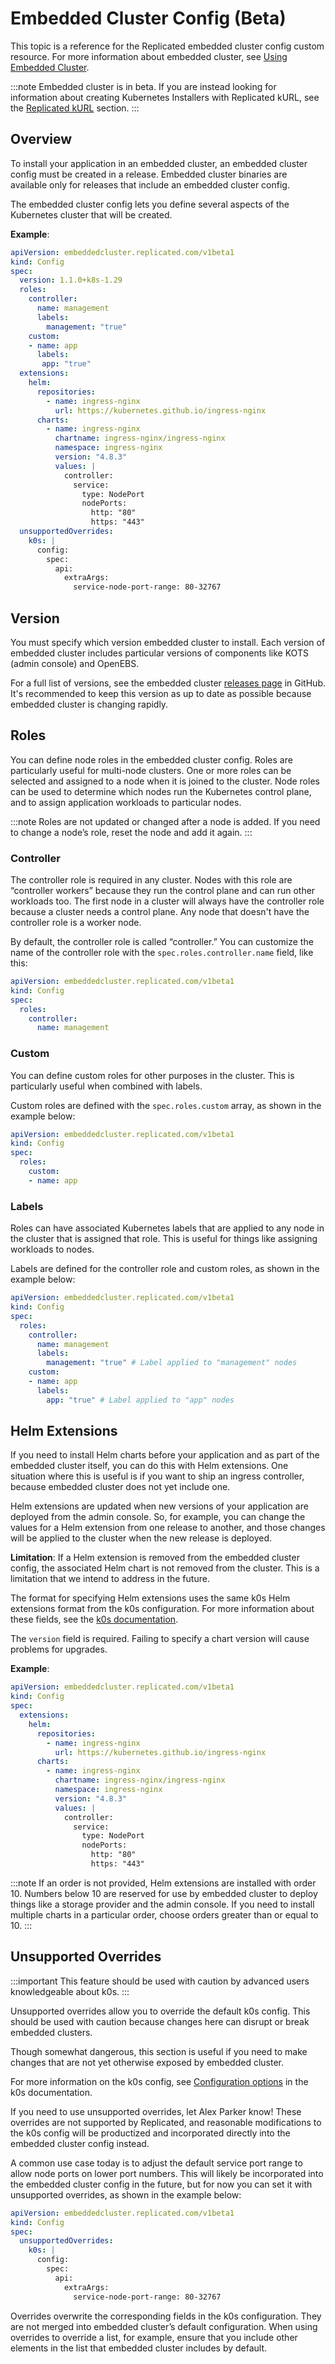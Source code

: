 # Embedded Cluster Config (Beta)

This topic is a reference for the Replicated embedded cluster config custom resource. For more information about embedded cluster, see [Using Embedded Cluster](/vendor/embedded-overview).

:::note
Embedded cluster is in beta. If you are instead looking for information about creating Kubernetes Installers with Replicated kURL, see the [Replicated kURL](/vendor/packaging-embedded-kubernetes) section.
:::

## Overview

To install your application in an embedded cluster, an embedded cluster config must be created in a release. Embedded cluster binaries are available only for releases that include an embedded cluster config.

The embedded cluster config lets you define several aspects of the Kubernetes cluster that will be created.

**Example**:

```yaml
apiVersion: embeddedcluster.replicated.com/v1beta1
kind: Config
spec:
  version: 1.1.0+k8s-1.29
  roles:
    controller:
      name: management
      labels:
        management: "true"
    custom:
    - name: app
      labels:
       app: "true"
  extensions:
    helm:
      repositories:
        - name: ingress-nginx
          url: https://kubernetes.github.io/ingress-nginx
      charts:
        - name: ingress-nginx
          chartname: ingress-nginx/ingress-nginx
          namespace: ingress-nginx
          version: "4.8.3"
          values: |
            controller:
              service:
                type: NodePort
                nodePorts:
                  http: "80"
                  https: "443"
  unsupportedOverrides:
    k0s: |
      config:
        spec:
          api:
            extraArgs:
              service-node-port-range: 80-32767
```

## Version

You must specify which version embedded cluster to install. Each version of embedded cluster includes particular versions of components like KOTS (admin console) and OpenEBS.

For a full list of versions, see the embedded cluster [releases page](https://github.com/replicatedhq/embedded-cluster/releases) in GitHub. It's recommended to keep this version as up to date as possible because embedded cluster is changing rapidly.

## Roles

You can define node roles in the embedded cluster config. Roles are particularly useful for multi-node clusters. One or more roles can be selected and assigned to a node when it is joined to the cluster. Node roles can be used to determine which nodes run the Kubernetes control plane, and to assign application workloads to particular nodes.

:::note
Roles are not updated or changed after a node is added. If you need to change a node’s role, reset the node and add it again.
:::

### Controller

The controller role is required in any cluster. Nodes with this role are “controller workers” because they run the control plane and can run other workloads too. The first node in a cluster will always have the controller role because a cluster needs a control plane. Any node that doesn't have the controller role is a worker node.

By default, the controller role is called “controller.” You can customize the name of the controller role with the `spec.roles.controller.name` field, like this:

```yaml
apiVersion: embeddedcluster.replicated.com/v1beta1
kind: Config
spec:
  roles:
    controller:
      name: management
```      

### Custom

You can define custom roles for other purposes in the cluster. This is particularly useful when combined with labels.

Custom roles are defined with the `spec.roles.custom` array, as shown in the example below:

```yaml
apiVersion: embeddedcluster.replicated.com/v1beta1
kind: Config
spec:
  roles:
    custom:
    - name: app
```

### Labels

Roles can have associated Kubernetes labels that are applied to any node in the cluster that is assigned that role. This is useful for things like assigning workloads to nodes.

Labels are defined for the controller role and custom roles, as shown in the example below:

```yaml
apiVersion: embeddedcluster.replicated.com/v1beta1
kind: Config
spec:
  roles:
    controller:
      name: management
      labels:
        management: "true" # Label applied to "management" nodes
    custom:
    - name: app
      labels:
        app: "true" # Label applied to "app" nodes
```

## Helm Extensions

If you need to install Helm charts before your application and as part of the embedded cluster itself, you can do this with Helm extensions. One situation where this is useful is if you want to ship an ingress controller, because embedded cluster does not yet include one.

Helm extensions are updated when new versions of your application are deployed from the admin console. So, for example, you can change the values for a Helm extension from one release to another, and those changes will be applied to the cluster when the new release is deployed.

**Limitation**: If a Helm extension is removed from the embedded cluster config, the associated Helm chart is not removed from the cluster. This is a limitation that we intend to address in the future.

The format for specifying Helm extensions uses the same k0s Helm extensions format from the k0s configuration. For more information about these fields, see the [k0s documentation](https://docs.k0sproject.io/head/helm-charts/#example).

The `version` field is required. Failing to specify a chart version will cause problems for upgrades.

**Example**:

```yaml
apiVersion: embeddedcluster.replicated.com/v1beta1
kind: Config
spec:
  extensions:
    helm:
      repositories:
        - name: ingress-nginx
          url: https://kubernetes.github.io/ingress-nginx
      charts:
        - name: ingress-nginx
          chartname: ingress-nginx/ingress-nginx
          namespace: ingress-nginx
          version: "4.8.3"
          values: |
            controller:
              service:
                type: NodePort
                nodePorts:
                  http: "80"
                  https: "443"
```

:::note
If an order is not provided, Helm extensions are installed with order 10. Numbers below 10 are reserved for use by embedded cluster to deploy things like a storage provider and the admin console. If you need to install multiple charts in a particular order, choose orders greater than or equal to 10.
:::

## Unsupported Overrides

:::important
This feature should be used with caution by advanced users knowledgeable about k0s.
:::

Unsupported overrides allow you to override the default k0s config. This should be used with caution because changes here can disrupt or break embedded clusters.

Though somewhat dangerous, this section is useful if you need to make changes that are not yet otherwise exposed by embedded cluster.

For more information on the k0s config, see [Configuration options](https://docs.k0sproject.io/head/configuration/#full-config-reference) in the k0s documentation.

If you need to use unsupported overrides, let Alex Parker know! These overrides are not supported by Replicated, and reasonable modifications to the k0s config will be productized and incorporated directly into the embedded cluster config instead.

A common use case today is to adjust the default service port range to allow node ports on lower port numbers. This will likely be incorporated into the embedded cluster config in the future, but for now you can set it with unsupported overrides, as shown in the example below:

```yaml
apiVersion: embeddedcluster.replicated.com/v1beta1
kind: Config
spec:
  unsupportedOverrides:
    k0s: |
      config:
        spec:
          api:
            extraArgs:
              service-node-port-range: 80-32767
```

Overrides overwrite the corresponding fields in the k0s configuration. They are not merged into embedded cluster’s default configuration. When using overrides to override a list, for example, ensure that you include other elements in the list that embedded cluster includes by default.
